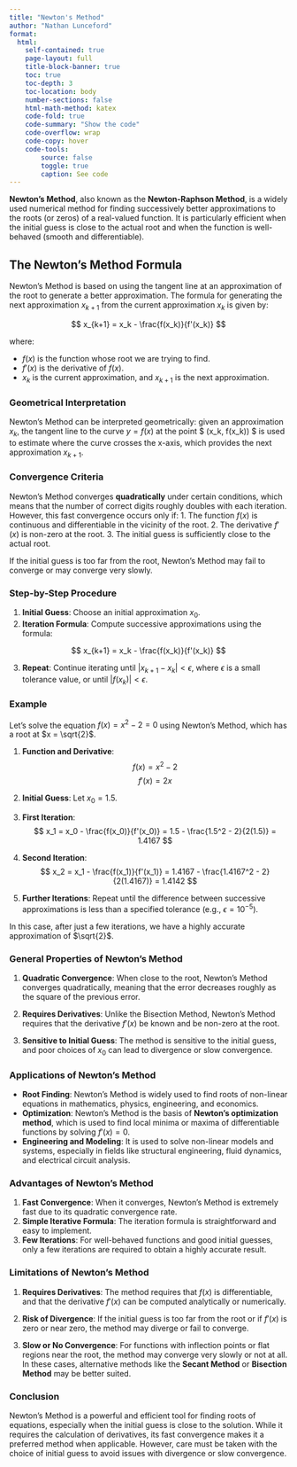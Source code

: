 ```yaml
---
title: "Newton's Method"
author: "Nathan Lunceford"
format:
  html:
    self-contained: true
    page-layout: full
    title-block-banner: true
    toc: true
    toc-depth: 3
    toc-location: body
    number-sections: false
    html-math-method: katex
    code-fold: true
    code-summary: "Show the code"
    code-overflow: wrap
    code-copy: hover
    code-tools:
        source: false
        toggle: true
        caption: See code
---
```


**Newton's Method**, also known as the **Newton-Raphson Method**, is a widely used numerical method for finding successively better approximations to the roots (or zeros) of a real-valued function. It is particularly efficient when the initial guess is close to the actual root and when the function is well-behaved (smooth and differentiable).

## The Newton's Method Formula

Newton's Method is based on using the tangent line at an approximation of the root to generate a better approximation. The formula for generating the next approximation $x_{k+1}$ from the current approximation $x_k$ is given by:

$$
x_{k+1} = x_k - \frac{f(x_k)}{f'(x_k)}
$$

where:

- $f(x)$ is the function whose root we are trying to find.  
- $f'(x)$ is the derivative of $f(x)$.  
- $x_k$ is the current approximation, and $x_{k+1}$ is the next approximation.  

### Geometrical Interpretation

Newton's Method can be interpreted geometrically: given an approximation $x_k$, the tangent line to the curve $y = f(x)$ at the point $ (x_k, f(x_k)) $ is used to estimate where the curve crosses the x-axis, which provides the next approximation $x_{k+1}$. 

### Convergence Criteria

Newton's Method converges **quadratically** under certain conditions, which means that the number of correct digits roughly doubles with each iteration. However, this fast convergence occurs only if:
1. The function $f(x)$ is continuous and differentiable in the vicinity of the root.
2. The derivative $f'(x)$ is non-zero at the root.
3. The initial guess is sufficiently close to the actual root.

If the initial guess is too far from the root, Newton's Method may fail to converge or may converge very slowly.

### Step-by-Step Procedure

1. **Initial Guess**: Choose an initial approximation $x_0$.
2. **Iteration Formula**: Compute successive approximations using the formula:

$$
x_{k+1} = x_k - \frac{f(x_k)}{f'(x_k)}
$$

3. **Repeat**: Continue iterating until $|x_{k+1} - x_k| < \epsilon$, where $\epsilon$ is a small tolerance value, or until $|f(x_k)| < \epsilon$.

### Example

Let’s solve the equation $f(x) = x^2 - 2 = 0$ using Newton's Method, which has a root at $x = \sqrt{2}$.

1. **Function and Derivative**:
   $$
   f(x) = x^2 - 2
   $$
   $$
   f'(x) = 2x
   $$

2. **Initial Guess**: Let $x_0 = 1.5$.

3. **First Iteration**:
   $$
   x_1 = x_0 - \frac{f(x_0)}{f'(x_0)} = 1.5 - \frac{1.5^2 - 2}{2(1.5)} = 1.4167
   $$

4. **Second Iteration**:
   $$
   x_2 = x_1 - \frac{f(x_1)}{f'(x_1)} = 1.4167 - \frac{1.4167^2 - 2}{2(1.4167)} = 1.4142
   $$

5. **Further Iterations**: Repeat until the difference between successive approximations is less than a specified tolerance (e.g., $\epsilon = 10^{-5}$).

In this case, after just a few iterations, we have a highly accurate approximation of $\sqrt{2}$.

### General Properties of Newton's Method

1. **Quadratic Convergence**: When close to the root, Newton's Method converges quadratically, meaning that the error decreases roughly as the square of the previous error.

2. **Requires Derivatives**: Unlike the Bisection Method, Newton's Method requires that the derivative $f'(x)$ be known and be non-zero at the root.

3. **Sensitive to Initial Guess**: The method is sensitive to the initial guess, and poor choices of $x_0$ can lead to divergence or slow convergence.

### Applications of Newton's Method

- **Root Finding**: Newton's Method is widely used to find roots of non-linear equations in mathematics, physics, engineering, and economics.
- **Optimization**: Newton's Method is the basis of **Newton’s optimization method**, which is used to find local minima or maxima of differentiable functions by solving $f'(x) = 0$.
- **Engineering and Modeling**: It is used to solve non-linear models and systems, especially in fields like structural engineering, fluid dynamics, and electrical circuit analysis.

### Advantages of Newton's Method

1. **Fast Convergence**: When it converges, Newton’s Method is extremely fast due to its quadratic convergence rate.
2. **Simple Iterative Formula**: The iteration formula is straightforward and easy to implement.
3. **Few Iterations**: For well-behaved functions and good initial guesses, only a few iterations are required to obtain a highly accurate result.

### Limitations of Newton's Method

1. **Requires Derivatives**: The method requires that $f(x)$ is differentiable, and that the derivative $f'(x)$ can be computed analytically or numerically.
   
2. **Risk of Divergence**: If the initial guess is too far from the root or if $f'(x)$ is zero or near zero, the method may diverge or fail to converge.

3. **Slow or No Convergence**: For functions with inflection points or flat regions near the root, the method may converge very slowly or not at all. In these cases, alternative methods like the **Secant Method** or **Bisection Method** may be better suited.

### Conclusion

Newton's Method is a powerful and efficient tool for finding roots of equations, especially when the initial guess is close to the solution. While it requires the calculation of derivatives, its fast convergence makes it a preferred method when applicable. However, care must be taken with the choice of initial guess to avoid issues with divergence or slow convergence.
